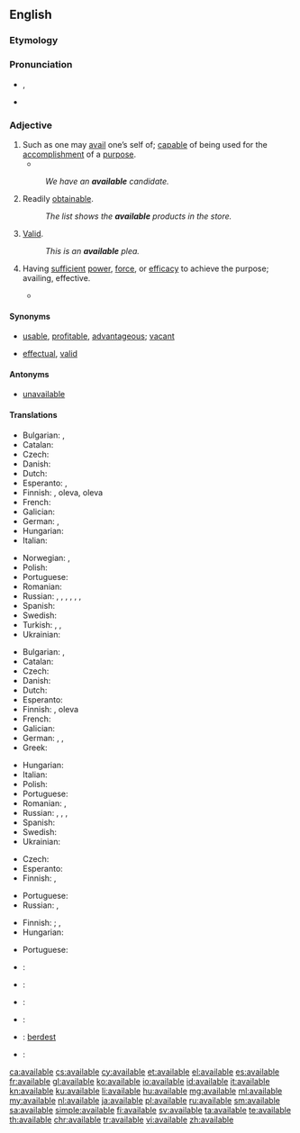==English==

===Etymology===

{{suffix|avail|able}}

===Pronunciation===
* {{IPA|/əˈveɪləb(ə)l/}}, {{X-SAMPA|/@'veIl@b(@)l/}}
* {{audio|en-us-available.ogg|Audio (US)}}

===Adjective===
{{en-adj}}

# Such as one may [[avail]] one’s self of; [[capable]] of being used for the [[accomplishment]] of a [[purpose]].
#*{{quote-book|year=1905|author=[[w:Emma Orczy|Baroness Emmuska Orczy]]
|title=[[w:The Case of Miss Elliott|The Affair at the Novelty Theatre]]
|chapter=2|url=http://openlibrary.org/works/OL8479084W
|passage=For this scene, a large number of supers are engaged, and in order to further swell the crowd, practically all the '''available''' stage hands have to ‘walk on’ dressed in various coloured dominoes, and all wearing masks.}}
#: ''We have an '''available''' candidate.''
# Readily [[obtainable]].
#: ''The list shows the '''available''' products in the store.''
# {{context|legal|lang=en}} [[valid|Valid]].
#: ''This is an '''available''' plea.''
# {{context|archaic|lang=en}} Having [[sufficient]] [[power]], [[force]], or [[efficacy]] to achieve the purpose; availing, effective.
#* {{quote-book|title=Proceedings - Institution of Mechanical Engineers|section=canal Boat Propulsion|author=Henry Banroft|passage=The different navigations she had to pass through for this purpose were such that only an independent method of propulsion would be available.|year=1897}}

====Synonyms====
* {{sense|such as can be availed of}} [[usable]], [[profitable]], [[advantageous]]; [[vacant]] {{qualifier|of a location}}
* {{sense|legally valid}} [[effectual]], [[valid]]

====Antonyms====
* {{sense|such as can be availed of}} [[unavailable]]

====Translations====
{{trans-top|capable of being used}}
* Bulgarian: {{t+|bg|годен}},  {{t+|bg|полезен}}
* Catalan: {{t-|ca|disponible}}
* Czech: {{t-|cs|k dispozici}}
* Danish: {{t+|da|tilgængelig}}
* Dutch: {{t+|nl|beschikbaar}}
* Esperanto: {{t+|eo|preta}}, {{t-|eo|uzebla}}
* Finnish: {{t-|fi|käytettävissä}} {{t+|fi|oleva}}, {{t-|fi|saatavilla}} oleva, {{t-|fi|käsillä}} oleva
* French: {{t+|fr|disponible}}
* Galician: {{t+|gl|dispoñible}}
* German: {{t+|de|verfügbar}}, {{t+|de|disponibel}}
* Hungarian: {{t-|hu|rendelkezésre álló}}
* Italian: {{t+|it|disponibile}}
{{trans-mid}}
* Norwegian: {{t-|no|tilgjengelig}},  {{t-|no|tilgjengelige|p}}
* Polish: {{t+|pl|wolny|m}}
* Portuguese: {{t+|pt|disponível}}
* Romanian: {{t-|ro|disponibil}}
* Russian: {{t+|ru|доступный|tr=dostúpnyj|sc=Cyrl}}, {{t+|ru|наличный|tr=nalíčnyj|sc=Cyrl}}, {{t+|ru|распоряжение|tr=iméjuščijsja v rasporjažénii|alt=(имеющийся) в распоряжении|sc=Cyrl}}, {{t+|ru|наличие|tr=iméjuščijsja v nalíčii|alt=(имеющийся) в наличии|sc=Cyrl}}, {{t+|ru|подходящий|tr=podxodjáščij|sc=Cyrl}}, {{t+|ru|годный|tr=gódnyj|sc=Cyrl}}, {{t+|ru|пригодный|tr=prigódnyj|sc=Cyrl}}
* Spanish: {{t+|es|disponible}}
* Swedish: {{t+|sv|tillgänglig}}
* Turkish: {{t+|tr|var}},  {{t+|tr|mevcut}},  {{t-|tr|kullanıma hazır}}
* Ukrainian: {{t-|uk|доступний|tr=dostúpnyj|sc=Cyrl}}
{{trans-bottom}}

{{trans-top|readily obtainable}}
* Bulgarian: {{t+|bg|наличен}},  {{t+|bg|разполагаем}}
* Catalan: {{t-|ca|disponible}}
* Czech: {{t-|cs|dostupný|m}}
* Danish: {{t+|da|tilgængelig}}
* Dutch: {{t+|nl|beschikbaar}}
* Esperanto: {{t-|eo|havebla}}
* Finnish: {{t-|fi|saatavilla}} {{t+|fi|oleva}}, {{t-|fi|saatavissa}} oleva
* French: {{t+|fr|disponible}}
* Galician: {{t+|gl|dispoñible}}
* German: {{t+|de|verfügbar}}, {{t+|de|disponibel}}, {{t+|de|erhältlich}}
* Greek: {{t+|el|διαθέσιμος|f|tr=diathésimos}}
{{trans-mid}}
* Hungarian: {{t+|hu|kapható}}
* Italian: {{t+|it|disponibile}}
* Polish: {{t+|pl|dostępny|m}}
* Portuguese: {{t+|pt|disponível}}
* Romanian: {{t-|ro|disponibil}}, {{t-|ro|procurabil}}
* Russian: {{t+|ru|доступный|m|tr=dostúpnyj}}, {{t+|ru|наличный|tr=nalíčnyj|sc=Cyrl}}, {{t+|ru|распоряжение|tr=iméjuščijsja v rasporjažénii|alt=(имеющийся) в распоряжении|sc=Cyrl}}, {{t+|ru|наличие|tr=iméjuščijsja v nalíčii|alt=(имеющийся) в наличии|sc=Cyrl}}
* Spanish: {{t+|es|disponible}}
* Swedish: {{t+|sv|tillgänglig}}
* Ukrainian: {{t-|uk|доступний|tr=dostúpnyj|sc=Cyrl}}
{{trans-bottom}}

{{trans-top|law: valid}}
* Czech: {{t-|cs|platný}}
* Esperanto: {{t-|eo|valida}}
* Finnish: {{t-|fi|lainvoimainen}}, {{t+|fi|validi}}
{{trans-mid}}
* Portuguese: {{t+|pt|válido|m}}
* Russian: {{t+|ru|действи́тельный|tr=dejstvítel’nyj|sc=Cyrl}}, {{t+|ru|правомо́чный|tr=pravomóčnyj|sc=Cyrl}}
{{trans-bottom}}

{{trans-top|having sufficient power or efficacy}}
* Finnish: {{t+|fi|kelvollinen}}; {{gloss|to be valid}} {{t-|fi|tulla kysymykseen}}, {{t+|fi|kelvata}}
* Hungarian: {{t+|hu|érvényes}}
{{trans-mid}}
* Portuguese: {{t+|pt|válido}}
{{trans-bottom}}

{{checktrans-top}}
* {{ttbc|bg}}: {{t+|bg|валиден}}
* {{ttbc|de}}: {{t+|de|gültig}}
* {{ttbc|it}}: {{t+|it|valido}}
{{trans-mid}}
* {{ttbc|ko}}: {{t-|ko|유효한|tr=yuhyohan|sc=Kore}}
* {{ttbc|ku}}: [[berdest]]
* {{ttbc|ro}}: {{t-|ro|valid}}
{{trans-bottom}}

[[ca:available]]
[[cs:available]]
[[cy:available]]
[[et:available]]
[[el:available]]
[[es:available]]
[[fr:available]]
[[gl:available]]
[[ko:available]]
[[io:available]]
[[id:available]]
[[it:available]]
[[kn:available]]
[[ku:available]]
[[li:available]]
[[hu:available]]
[[mg:available]]
[[ml:available]]
[[my:available]]
[[nl:available]]
[[ja:available]]
[[pl:available]]
[[ru:available]]
[[sm:available]]
[[sa:available]]
[[simple:available]]
[[fi:available]]
[[sv:available]]
[[ta:available]]
[[te:available]]
[[th:available]]
[[chr:available]]
[[tr:available]]
[[vi:available]]
[[zh:available]]
